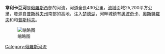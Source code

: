 {{Infobox River | river_name = 韋利卡亞河
  | image_name = Pskov asv07-2018 Kremlin aerial6.jpg
  | caption = 
  | origin =
  | mouth = [[楚德湖|楚德湖]]
  | basin_countries = {{flag|Russia}}
  | length = 430公里
  | max-depth = 7米
  | elevation = 
  | discharge = 每秒134立方米
  | watershed = 25,200平方公里
}}

'''韋利卡亞河'''是[[俄羅斯|俄羅斯]]西部的河流，河道全長430公里，[[流域|流域]]面域25,200平方公里，發源自[[普斯科夫州|普斯科夫州]]南部的高地，注入[[楚德湖|楚德湖]]，河畔城鎮有[[奧波奇卡|奧波奇卡]]、[[奧斯特羅夫|奧斯特羅夫]]和和[[普斯科夫|普斯科夫]]。
{{俄羅斯地理小作品}}

[[File:納爾瓦河-流域-水系.svg|缩略图]]

[[Category:俄羅斯河流|Category:俄羅斯河流]]